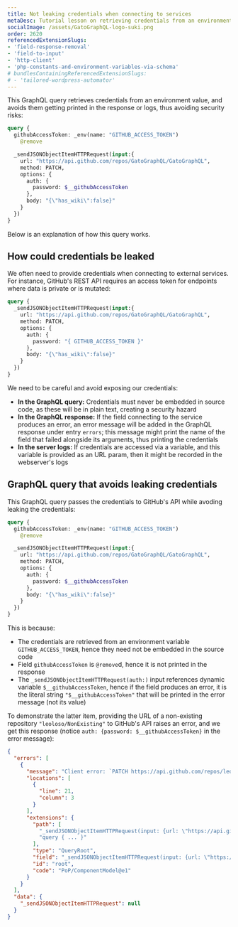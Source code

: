 ```yaml
---
title: Not leaking credentials when connecting to services
metaDesc: Tutorial lesson on retrieving credentials from an environment value, as to avoid them getting printed in the response or logs, thus avoiding security risks.
socialImage: /assets/GatoGraphQL-logo-suki.png
order: 2620
referencedExtensionSlugs:
- 'field-response-removal'
- 'field-to-input'
- 'http-client'
- 'php-constants-and-environment-variables-via-schema'
# bundlesContainingReferencedExtensionSlugs:
# - 'tailored-wordpress-automator'
---
```


This GraphQL query retrieves credentials from an environment value, and avoids them getting printed in the response or logs, thus avoiding security risks:

```graphql
query {
  githubAccessToken: _env(name: "GITHUB_ACCESS_TOKEN")
    @remove

  _sendJSONObjectItemHTTPRequest(input:{
    url: "https://api.github.com/repos/GatoGraphQL/GatoGraphQL",
    method: PATCH,
    options: {
      auth: {
        password: $__githubAccessToken
      },
      body: "{\"has_wiki\":false}"
    }
  })
}
```

Below is an explanation of how this query works.

## How could credentials be leaked

We often need to provide credentials when connecting to external services. For instance, GitHub's REST API requires an access token for endpoints where data is private or is mutated:

```graphql
query {
  _sendJSONObjectItemHTTPRequest(input:{
    url: "https://api.github.com/repos/GatoGraphQL/GatoGraphQL",
    method: PATCH,
    options: {
      auth: {
        password: "{ GITHUB_ACCESS_TOKEN }"
      },
      body: "{\"has_wiki\":false}"
    }
  })
}
```

We need to be careful and avoid exposing our credentials:

- **In the GraphQL query:** Credentials must never be embedded in source code, as these will be in plain text, creating a security hazard
- **In the GraphQL response:** If the field connecting to the service produces an error, an error message will be added in the GraphQL response under entry `errors`; this message might print the name of the field that failed alongside its arguments, thus printing the credentials
- **In the server logs:** If credentials are accessed via a variable, and this variable is provided as an URL param, then it might be recorded in the webserver's logs

## GraphQL query that avoids leaking credentials

This GraphQL query passes the credentials to GitHub's API while avoding leaking the credentials:

```graphql
query {
  githubAccessToken: _env(name: "GITHUB_ACCESS_TOKEN")
    @remove

  _sendJSONObjectItemHTTPRequest(input:{
    url: "https://api.github.com/repos/GatoGraphQL/GatoGraphQL",
    method: PATCH,
    options: {
      auth: {
        password: $__githubAccessToken
      },
      body: "{\"has_wiki\":false}"
    }
  })
}
```

This is because:

- The credentials are retrieved from an environment variable `GITHUB_ACCESS_TOKEN`, hence they need not be embedded in the source code
- Field `githubAccessToken` is `@remove`d, hence it is not printed in the response
- The `_sendJSONObjectItemHTTPRequest(auth:)` input references dynamic variable `$__githubAccessToken`, hence if the field produces an error, it is the literal string `"$__githubAccessToken"` that will be printed in the error message (not its value)

To demonstrate the latter item, providing the URL of a non-existing repository `"leoloso/NonExisting"` to GitHub's API raises an error, and we get this response (notice `auth: {password: $__githubAccessToken}` in the error message):

```json
{
  "errors": [
    {
      "message": "Client error: `PATCH https://api.github.com/repos/leoloso/NonExisting` resulted in a `404 Not Found` response:\n{\"message\":\"Not Found\",\"documentation_url\":\"https://docs.github.com/rest/repos/repos#update-a-repository\"}\n",
      "locations": [
        {
          "line": 21,
          "column": 3
        }
      ],
      "extensions": {
        "path": [
          "_sendJSONObjectItemHTTPRequest(input: {url: \"https://api.github.com/repos/leoloso/NonExisting\", method: PATCH, options: {auth: {password: $__githubAccessToken}, body: \"{\"has_wiki\":false}\"}})",
          "query { ... }"
        ],
        "type": "QueryRoot",
        "field": "_sendJSONObjectItemHTTPRequest(input: {url: \"https://api.github.com/repos/leoloso/NonExisting\", method: PATCH, options: {auth: {password: $__githubAccessToken}, body: \"{\"has_wiki\":false}\"}})",
        "id": "root",
        "code": "PoP/ComponentModel@e1"
      }
    }
  ],
  "data": {
    "_sendJSONObjectItemHTTPRequest": null
  }
}
```
